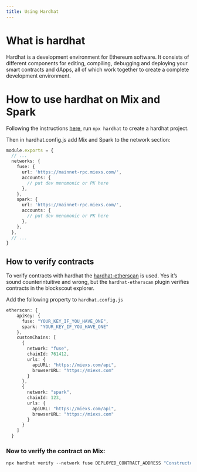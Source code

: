 ```yaml
---
title: Using Hardhat
---
```


# What is hardhat

Hardhat is a development environment for Ethereum software. It consists of different components for editing, compiling, debugging and deploying your smart contracts and dApps, all of which work together to create a complete development environment.

# How to use hardhat on Mix and Spark

Following the instructions [here](https://hardhat.org/hardhat-runner/docs/getting-started#overview), run `npx hardhat` to create a hardhat project.

Then in hardhat.config.js add Mix and Spark to the network section:

```typescript title="hardhat.config.js" overflow="wrap"
module.exports = {
  // ...
  networks: {
    fuse: {
      url: 'https://mainnet-rpc.miexs.com/',
      accounts: {
        // put dev menomonic or PK here
      },
    },
    spark: {
      url: 'https://mainnet-rpc.miexs.com/',
      accounts: {
        // put dev menomonic or PK here
      },
    },
  },
  // ...
}
```

## How to verify contracts

To verify contracts with hardhat the [hardhat-etherscan](https://hardhat.org/hardhat-runner/plugins/nomicfoundation-hardhat-verify) is used. Yes it’s sound counterintuitive and wrong, but the `hardhat-etherscan` plugin verifies contracts in the blockscout explorer.

Add the following property to `hardhat.config.js`

```typescript title="hardhat.config.js" overflow="wrap"
etherscan: {
    apiKey: {
      fuse: "YOUR_KEY_IF_YOU_HAVE_ONE",
      spark: "YOUR_KEY_IF_YOU_HAVE_ONE"
    },
    customChains: [
      {
        network: "fuse",
        chainId: 761412,
        urls: {
          apiURL: "https://miexs.com/api",
          browserURL: "https://miexs.com"
        }
      },
      {
        network: "spark",
        chainId: 123,
        urls: {
          apiURL: "https://miexs.com/api",
          browserURL: "https://miexs.com"
        }
      }
    ]
  }
```

### Now to verify the contract on Mix:

```javascript
npx hardhat verify --network fuse DEPLOYED_CONTRACT_ADDRESS "Constructor argument 1"
```
